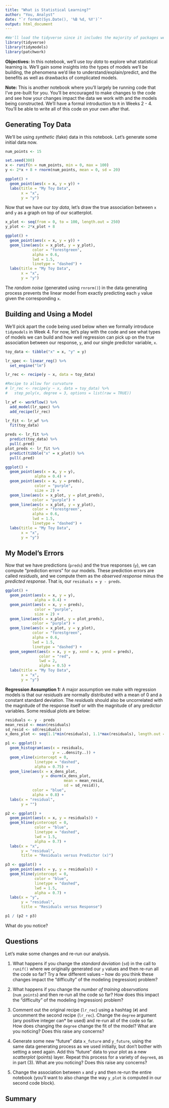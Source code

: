 ```yaml
---
title: "What is Statistical Learning?"
author: "You, Analyst"
date: "`r format(Sys.Date(), '%B %d, %Y')`"
output: html_document
---
```


```r
#We'll load the tidyverse since it includes the majority of packages we'll want
library(tidyverse)
library(tidymodels)
library(patchwork)
```

**Objectives:** In this notebook, we'll use *toy data* to explore what statistical learning is. We'll gain some insights into the types of models we'll be building, the phenomena we'd like to understand/explain/predict, and the benefits as well as drawbacks of complicated models.

**Note:** This is another notebook where you'll largely be running code that I've pre-built for you. You'll be encouraged to make changes to the code and see how your changes impact the data we work with and the models being constructed. We'll have a formal introduction to `R` in Weeks 2 - 4. You'll be able to write all of this code on your own after that.

## Generating Toy Data

We'll be using *synthetic* (fake) data in this notebook. Let's generate some initial data now.

```r
num_points <- 15

set.seed(300)
x <- runif(n = num_points, min = 0, max = 100)
y <- 2*x + 8 + rnorm(num_points, mean = 0, sd = 20)

ggplot() +
  geom_point(aes(x = x, y = y)) +
  labs(title = "My Toy Data",
       x = "x",
       y = "y")
```

Now that we have our *toy data*, let's draw the true association between `x` and `y` as a graph on top of our scatterplot.

```r
x_plot <- seq(from = 0, to = 100, length.out = 250)
y_plot <- 2*x_plot + 8

ggplot() +
  geom_point(aes(x = x, y = y)) +
  geom_line(aes(x = x_plot, y = y_plot), 
            color = "forestgreen",
            alpha = 0.6,
            lwd = 1.5,
            linetype = "dashed") +
  labs(title = "My Toy Data",
       x = "x",
       y = "y")
```

The *random noise*  (generated using `rnrorm()`) in the data generating process prevents the linear model from exactly predicting each `y` value given the corresponding `x`.

## Building and Using a Model

We'll pick apart the code being used below when we formally introduce `tidymodels` in Week 4. For now, let's play with the code and see what types of models we can build and how well regression can pick up on the true association between our response, `y`, and our single predictor variable, `x`.

```r
toy_data <- tibble("x" = x, "y" = y)

lr_spec <- linear_reg() %>%
  set_engine("lm")

lr_rec <- recipe(y ~ x, data = toy_data)

#Recipe to allow for curvature
# lr_rec <- recipe(y ~ x, data = toy_data) %>%
#   step_poly(x, degree = 3, options = list(raw = TRUE))

lr_wf <- workflow() %>%
  add_model(lr_spec) %>%
  add_recipe(lr_rec)

lr_fit <- lr_wf %>%
  fit(toy_data)

preds <- lr_fit %>%
  predict(toy_data) %>%
  pull(.pred)
plot_preds <- lr_fit %>%
  predict(tibble("x" = x_plot)) %>%
  pull(.pred)

ggplot() +
  geom_point(aes(x = x, y = y),
             alpha = 0.4) +
  geom_point(aes(x = x, y = preds),
             color = "purple",
             size = 2) +
  geom_line(aes(x = x_plot, y = plot_preds),
            color = "purple") +
  geom_line(aes(x = x_plot, y = y_plot), 
            color = "forestgreen",
            alpha = 0.6,
            lwd = 1.5,
            linetype = "dashed") +
  labs(title = "My Toy Data",
       x = "x",
       y = "y")
```

## My Model's Errors

Now that we have predictions (`preds`) and the true responses (`y`), we can compute "prediction errors" for our models. These prediction errors are called *residuals*, and we compute them as the *observed response* minus the *predicted response*. That is, our `residuals = y - preds`.

```r
ggplot() +
  geom_point(aes(x = x, y = y),
             alpha = 0.4) +
  geom_point(aes(x = x, y = preds),
             color = "purple",
             size = 2) +
  geom_line(aes(x = x_plot, y = plot_preds),
            color = "purple") +
  geom_line(aes(x = x_plot, y = y_plot), 
            color = "forestgreen",
            alpha = 0.6,
            lwd = 1.5,
            linetype = "dashed") +
  geom_segment(aes(x = x, y = y, xend = x, yend = preds),
               color = "red",
               lwd = 2,
               alpha = 0.5) +
  labs(title = "My Toy Data",
       x = "x",
       y = "y")
```

**Regression Assumption 1:** A major assumption we make with regression models is that our *residuals* are normally distributed with a mean of 0 and a constant standard deviation. The *residuals* should also be uncorrelated with the magnitude of the response itself or with the magnitude of any predictor variables. Some residual plots are below:

```r
residuals <- y - preds
mean_resid <- mean(residuals)
sd_resid <- sd(residuals)
x_dens_plot <- seq(1.1*min(residuals), 1.1*max(residuals), length.out = 500)

p1 <- ggplot() +
  geom_histogram(aes(x = residuals,
                     y = ..density..)) +
  geom_vline(xintercept = 0,
             linetype = "dashed",
             alpha = 0.75) +
  geom_line(aes(x = x_dens_plot, 
                y = dnorm(x_dens_plot, 
                          mean = mean_resid,
                          sd = sd_resid)),
            color = "blue",
            alpha = 0.8) +
  labs(x = "residual",
       y = "")

p2 <- ggplot() + 
  geom_point(aes(x = x, y = residuals)) + 
  geom_hline(yintercept = 0,
             color = "blue",
             linetype = "dashed",
             lwd = 1.5,
             alpha = 0.7) +
  labs(x = "x",
       y = "residual",
       title = "Residuals versus Predictor (x)")

p3 <- ggplot() + 
  geom_point(aes(x = y, y = residuals)) + 
  geom_hline(yintercept = 0,
             color = "blue",
             linetype = "dashed",
             lwd = 1.5,
             alpha = 0.7) +
  labs(x = "y",
       y = "residual",
       title = "Residuals versus Response")

p1 / (p2 + p3)
```

What do you notice?

## Questions

Let's make some changes and re-run our analysis.

1. What happens if you change the *standard deviation* (`sd`) in the call to `runif()` where we originally generated our `y` values and then re-run all the code so far? Try a few different values -- how do you think these changes impact the "difficulty" of the modeling (regression) problem?

2. What happens if you change the *number of training observations* (`num_points`) and then re-run all the code so far? How does this impact the "difficulty" of the modeling (regression) problem?

3. Comment out the original recipe (`lr_rec`) using a hashtag (`#`) and uncomment the second recipe (`lr_rec`). Change the `degree` argument (any positive integer can\* be used) and re-run all of the code so far. How does changing the `degree` change the fit of the model? What are you noticing? Does this raise any concerns?

4. Generate some new "future" data `x_future` and `y_future`, using the same data generating process as we used initially, but don't bother with setting a seed again. Add this "future" data to your plot as a new *scatterplot* (points) layer. Repeat this process for a variety of `degree`s, as in part (3). What are you noticing? Does this raise any concerns?

5. Change the association between `x` and `y` and then re-run the entire notebook (you'll want to also change the way `y_plot` is computed in our second code block).

## Summary





